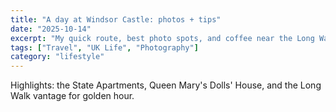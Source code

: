 ```yaml
---
title: "A day at Windsor Castle: photos + tips"
date: "2025-10-14"
excerpt: "My quick route, best photo spots, and coffee near the Long Walk."
tags: ["Travel", "UK Life", "Photography"]
category: "lifestyle"
---
```


Highlights: the State Apartments, Queen Mary's Dolls' House, and the Long Walk vantage for golden hour.
